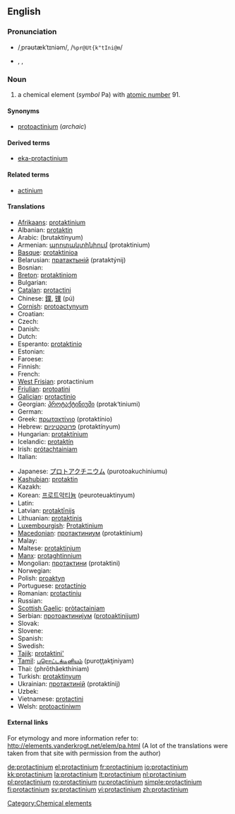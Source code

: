 {{also|Protactinium}}
==English==
{{elements|Pa|thorium|Th|uranium|U}}

===Pronunciation===
* {{a|RP}} /ˌprəʊtækˈtɪniəm/, /<tt>%pr@Ut{k"tIni@m</tt>/
* {{a|US}} {{enPR|prō"tăktĭ'nēəm}}, {{IPA|/ˌproʊtækˈtɪniəm/}}, {{SAMPA|/%proUt{k"tIni@m/}}

===Noun===
{{en-noun|-}}
{{wikipedia}}

# a chemical element (''symbol'' Pa) with [[atomic number]] 91.

====Synonyms====
* [[protoactinium]] (''archaic'')

====Derived terms====
* [[eka-protactinium]]

====Related terms====
* [[actinium]]

====Translations====
{{trans-top|chemical element}}
* [[Afrikaans]]: [[protaktinium]]
* Albanian: [[protaktin]]
* Arabic: {{Arab|[[بروتكتنيوم]]}} (brutaktínyum) {{m}}
* Armenian: [[պրոտակտինիում]] (protaktinium)
* [[Basque]]: [[protaktinioa]]
* Belarusian: [[пратактынiй]] (prataktýnij) {{m}}
* Bosnian: {{t-|bs|protaktinij}}
* [[Breton]]: [[protaktiniom]]
* Bulgarian: {{t-|bg|протактиний|m|tr=protaktínij|sc=Cyrl}}
* [[Catalan]]: [[protactini]]
* Chinese: [[鏷]], [[镤]] (pú)
* [[Cornish]]: [[protoactynyum]]
* Croatian: {{t-|hr|protaktinij}}
* Czech: {{t+|cs|protaktinium}}
* Danish: {{t-|da|protactinium}}
* Dutch: {{t+|nl|protactinium|n}}
* Esperanto: [[protaktinio]]
* Estonian: {{t-|et|protaktiinium}}
* Faroese: {{t-|fo|protaktinium|xs=Faroese}}
* Finnish: {{t+|fi|protaktinium}}
* French: {{t+|fr|protactinium|m}}
* [[West Frisian]]: protactinium
* [[Friulian]]: [[protoatini]]
* [[Galician]]: [[protactinio]]
* Georgian: [[პროტაქტინიუმი]] (protak‘tiniumi)
* German: {{t+|de|Protactinium|n}}
* Greek: [[πρωτακτίνιο]] (protaktínio) {{n}}
* Hebrew: [[פרוטקטיניום]] (protaktínyum)
* Hungarian: [[protaktínium]]
* Icelandic: [[protaktín]]
* Irish: [[prótachtainiam]]
* Italian: {{t+|it|protoattinio|m}}
{{trans-mid}}
* Japanese: [[プロトアクチニウム]] (purotoakuchiniumu)
* [[Kashubian]]: [[protaktin]]
* Kazakh: {{t-|kk|протактиний|tr=protaktinii|sc=Cyrl|xs=Kazakh}}
* Korean: [[프로트악티늄]] (peuroteuaktinyum)
* Latin: {{t+|la|protactinium}}
* Latvian: [[protaktīnijs]]
* Lithuanian: [[protaktinis]]
* [[Luxembourgish]]: [[Protaktinium]]
* [[Macedonian]]: [[протактиниум]] (protaktínium) {{m}}
* Malay: {{t-|ms|protaktinium|xs=Malay}}
* Maltese: [[protaktinjum]]
* [[Manx]]: [[protaghtinnium]]
* Mongolian: [[протактини]] (protaktini)
* Norwegian: {{t-|no|protactinium}}
* Polish: [[proaktyn]] {{m}}
* Portuguese: [[protactínio]] {{m}}
* Romanian: [[protactiniu]] {{n}}
* Russian: {{t+|ru|протактиний|m|tr=protaktínij|sc=Cyrl}}
* [[Scottish Gaelic]]: [[pròtactainiam]]
* Serbian: [[протоактиниjум]] ([[protoaktinijum]]) {{m}}
* Slovak: {{t-|sk|protaktinium}}
* Slovene: {{t+|sl|protaktinij}}
* Spanish: {{t+|es|protactinio|m}}
* Swedish: {{t+|sv|protaktinium}}
* [[Tajik]]: [[protaktini']]
* [[Tamil]]: [[புரொட்டக்டினியம்]] (puroţţakţiniyam)
* Thai: {{Thai|[[โพรแทกทิเนียม]]}} (phrōthâekthíniam)
* Turkish: [[protaktinyum]]
* Ukrainian: [[протактинiй]] (protaktínij) {{m}}
* Uzbek: {{t-|uz|протактиний|tr=protaktiniy|sc=Cyrl|xs=Uzbek}}
* Vietnamese: [[protactini]]
* Welsh: [[protoactiniwm]]
{{trans-bottom}}

====External links====
For etymology and more information refer to:
http://elements.vanderkrogt.net/elem/pa.html
(A lot of the translations were taken from that site with permission from the author)

[[Category:Chemical elements]]

[[de:protactinium]]
[[el:protactinium]]
[[fr:protactinium]]
[[io:protactinium]]
[[kk:protactinium]]
[[la:protactinium]]
[[lt:protactinium]]
[[nl:protactinium]]
[[pl:protactinium]]
[[ro:protactinium]]
[[ru:protactinium]]
[[simple:protactinium]]
[[fi:protactinium]]
[[sv:protactinium]]
[[vi:protactinium]]
[[zh:protactinium]]